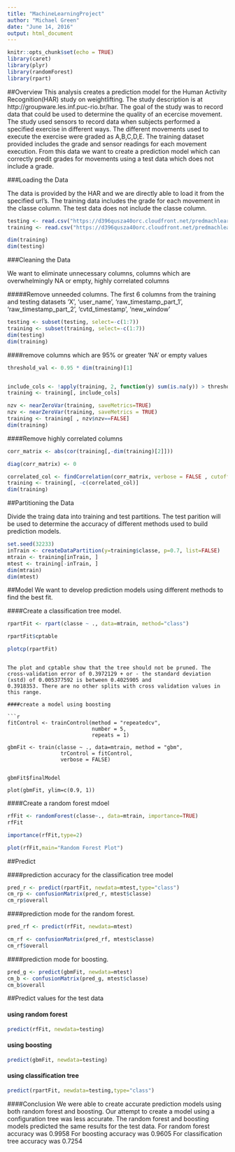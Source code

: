 ```yaml
---
title: "MachineLearningProject"
author: "Michael Green"
date: "June 14, 2016"
output: html_document
---
```


```r
knitr::opts_chunk$set(echo = TRUE)
library(caret)
library(plyr)
library(randomForest)
library(rpart)

```
##Overview
This analysis creates a prediction model for the Human Activity Recognition(HAR) study on weightlifting. The study description is at http://groupware.les.inf.puc-rio.br/har. The goal of the study was to record data that could be used to determine the quality of an ecercise movement.
The study used sensors to record data when subjects performed a specified exercise in different ways. The different movements used to execute the exercise were graded as A,B,C,D,E. The training dataset provided includes the grade and sensor readings for each movement execution. From this data we want to create a prediction model which can correctly predit grades for movements using a test data which does not include a grade.

###Loading the Data

The data is provided by the HAR and we are directly able to load it from the specified url's. The training data includes the grade for each movement in the classe column. The test data does not include the classe column.

```r
testing <- read.csv("https://d396qusza40orc.cloudfront.net/predmachlearn/pml-testing.csv")
training <- read.csv("https://d396qusza40orc.cloudfront.net/predmachlearn/pml-training.csv")

dim(training)
dim(testing)

```


###Cleaning the Data

We want to eliminate unnecessary columns, columns which are overwhelmingly NA or empty, highly correlated columns

#####Remove unneeded columns. The first 6 columns from the training and testing datasets
'X',  'user_name', 'raw_timestamp_part_1', 'raw_timestamp_part_2', 'cvtd_timestamp', 'new_window'

```r

testing <- subset(testing, select=-c(1:7))
training <- subset(training, select=-c(1:7))
dim(testing)
dim(training)
```

####remove  columns which are 95% or greater 'NA' or empty values

```r
threshold_val <- 0.95 * dim(training)[1]


include_cols <- !apply(training, 2, function(y) sum(is.na(y)) > threshold_val || sum(y=="") > threshold_val)
training <- training[, include_cols]
```

```r
nzv <- nearZeroVar(training, saveMetrics=TRUE)
nzv <- nearZeroVar(training, saveMetrics = TRUE)
training <- training[ , nzv$nzv==FALSE] 
dim(training)
```

####Remove highly correlated columns

```r
corr_matrix <- abs(cor(training[,-dim(training)[2]]))

diag(corr_matrix) <- 0

correlated_col <- findCorrelation(corr_matrix, verbose = FALSE , cutoff = .95)
training <- training[, -c(correlated_col)]
dim(training)
```

##Partitioning the Data

Divide the traing data into training and test partitions. The test parition will be used to determine the accuracy of different methods used to build prediction models.
```r

set.seed(32233)
inTrain <- createDataPartition(y=training$classe, p=0.7, list=FALSE)
mtrain <- training[inTrain, ] 
mtest <- training[-inTrain, ]
dim(mtrain) 
dim(mtest)
```

##Model 
We want to develop prediction models using different methods to find the best fit. 

####Create a classification tree model.

```r

rpartFit <- rpart(classe ~ ., data=mtrain, method="class")

rpartFit$cptable

plotcp(rpartFit)


```


```

The plot and cptable show that the tree should not be pruned. The cross-validation error of 0.3972129 + or - the standard deviation (xstd) of 0.005377592 is between 0.4025905 and
0.3918353. There are no other splits with cross validation values in this range.

####create a model using boosting

```r
fitControl <- trainControl(method = "repeatedcv",
                           number = 5,
                           repeats = 1)

gbmFit <- train(classe ~ ., data=mtrain, method = "gbm",
                 trControl = fitControl,
                 verbose = FALSE)


gbmFit$finalModel

plot(gbmFit, ylim=c(0.9, 1))

```

####Create a random forest mdoel

```r


rfFit <- randomForest(classe~., data=mtrain, importance=TRUE)
rfFit

importance(rfFit,type=2)

plot(rfFit,main="Random Forest Plot")

```

##Predict

####prediction accuracy for the classification tree model

```r
pred_r <- predict(rpartFit, newdata=mtest,type="class")
cm_rp <- confusionMatrix(pred_r, mtest$classe)
cm_rp$overall

```

####prediction mode for the random forest.

```r
pred_rf <- predict(rfFit, newdata=mtest)

cm_rf <- confusionMatrix(pred_rf, mtest$classe)
cm_rf$overall

```
####prediction mode for boosting.

```r
pred_g <- predict(gbmFit, newdata=mtest)
cm_b <- confusionMatrix(pred_g, mtest$classe)
cm_b$overall
```

##Predict values for the test data 

#### using random forest
```r
predict(rfFit, newdata=testing)

```

#### using boosting

```r
predict(gbmFit, newdata=testing)

```

#### using classification tree

```r
predict(rpartFit, newdata=testing,type="class")

```

####Conclusion
We were able to create accurate prediction models using both random forest and boosting. Our attempt to create a model using a configuration tree was less accurate.
The random forest and boosting models predicted the same results for the test data.
For random forest accuracy was 0.9958 
For boosting accuracy was 0.9605
For classification tree accuracy was 0.7254

